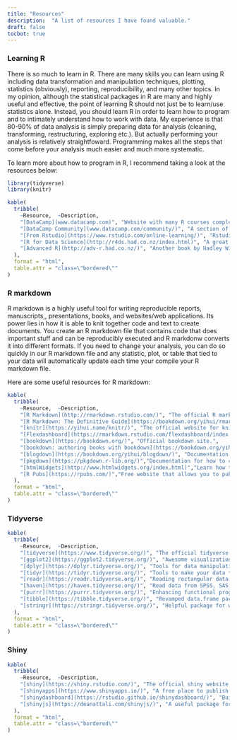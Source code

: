 ```yaml
---
title: "Resources"
description:  "A list of resources I have found valuable."
draft: false
tocbot: true
---
```


### Learning R

There is so much to learn in R. There are many skills you can learn using R including data transformation and manipulation techniques, plotting, statistics (obviously), reporting, reproducibility, and many other topics. In my opinion, although the statistical packages in R are many and highly useful and effective, the point of learning R should not just be to learn/use statistics alone. Instead, you should learn R in order to learn how to program and to intimately understand how to work with data. My experience is that 80-90% of data analysis is simply preparing data for analysis (cleaning, transforming, restructuring, exploring etc.). But actually performing your analysis is relatively straightfoward. Programming makes all the steps that come before your analysis much easier and much more systematic.

To learn more about how to program in R, I recommend taking a look at the resources below:

```r
library(tidyverse)
library(knitr)

kable(
  tribble(
    ~Resource,  ~Description,
    "[DataCamp](www.datacamp.com)", "Website with many R courses complete with video tuturials and interactive exercises.",
    "[DataCamp Community](www.datacamp.com/community/)", "A section of DataCamp that is free and community driven.",
    "[From Rstudio](https://www.rstudio.com/online-learning/)", "Rstudio's list of online learning resources for R and other things.",
    "[R for Data Science](http://r4ds.had.co.nz/index.html)", "A great book learning how to use R for data analysis and programming",
    "[Advanced R](http://adv-r.had.co.nz/)", "Another book by Hadley Wickham with many advanced programming topics for R.",
  ),
  format = "html",
  table.attr = "class=\"bordered\""
)
```

### R markdown

R markdown is a highly useful tool for writing reproducible reports, manuscripts,, presentations, books, and websites/web applications. Its power lies in how it is able to knit together code and text to create documents. You create an R markdown file that contains code that does important stuff and can be reproducibly executed and R markdonw converts it into different formats. If you need to change your analysis, you can do so quickly in our R markdown file and any statistic, plot, or table that tied to your data will automatically update each time your compile your R markdown file.

Here are some useful resources for R markdown:

```r
kable(
  tribble(
    ~Resource,  ~Description,
    "[R Markdown](http://rmarkdown.rstudio.com/)", "The official R markdown website.",
    "[R Markdown: The Definitive Guide](https://bookdown.org/yihui/rmarkdown/)","Official book for all things R markdown.",
    "[knitr](https://yihui.name/knitr/)", "The official website for knitr, which basically powers R markdown.",
    "[Flexdashboard](https://rmarkdown.rstudio.com/flexdashboard/index.html)", "Documentation on how to make dashboards in R markdown.",
    "[bookdown](https://bookdown.org/)", "Official bookdown site.",
    "[bookdown: authoring books with bookdown](https://bookdown.org/yihui/bookdown/)","Documentation for how to write books with the bookdown package.",
    "[blogdown](https://bookdown.org/yihui/blogdown/)", "Documentation for how to create websites in R markdown.",
    "[pkgdown](https://pkgdown.r-lib.org/)","Documentation for how to create websites for an R pacakge.",
    "[htmlWidgets](http://www.htmlwidgets.org/index.html)","Learn how to make htmlWidgets for R markdown reports.",
    "[R Pubs](https://rpubs.com/)","Free website that allows you to publish R markdown reports to the internet."
  ),
  format = "html",
  table.attr = "class=\"bordered\""
)
```

### Tidyverse

```r
kable(
  tribble(
    ~Resource,  ~Description,
    "[tidyverse](https://www.tidyverse.org/)", "The official tidyverse website.",
    "[ggplot2](https://ggplot2.tidyverse.org/)", "Awesome visualizations.",
    "[dplyr](https://dplyr.tidyverse.org/)", "Tools for data manipulation",
    "[tidyr](https://tidyr.tidyverse.org/)", "Tools to make your data tidy e.g. columns are variables, rows are observations, cells are values.",
    "[readr](https://readr.tidyverse.org/)", "Reading rectangular data.",
    "[haven](https://haven.tidyverse.org/)", "Read data from SPSS, SAS, or Stata into R",
    "[purrr](https://purrr.tidyverse.org/)", "Enhancing functional programming (e.g. write better for loops).",
    "[tibble](https://tibble.tidyverse.org/)", "Revamped data.frame package",
    "[stringr](https://stringr.tidyverse.org/)", "Helpful package for working with strings."
  ),
  format = "html",
  table.attr = "class=\"bordered\""
)
```

### Shiny

```r
kable(
  tribble(
    ~Resource,  ~Description,
    "[shiny](https://shiny.rstudio.com/)", "The official shiny website.",
    "[shinyapps](https://www.shinyapps.io/)", "A free place to publish shiny apps to the web.",
    "[shinydashboard](https://rstudio.github.io/shinydashboard/)", "Build dashboards in shiny.",
    "[shinyjs](https://deanattali.com/shinyjs/)", "A useful package for extending the shiny framework."
  ),
  format = "html",
  table.attr = "class=\"bordered\""
)
```